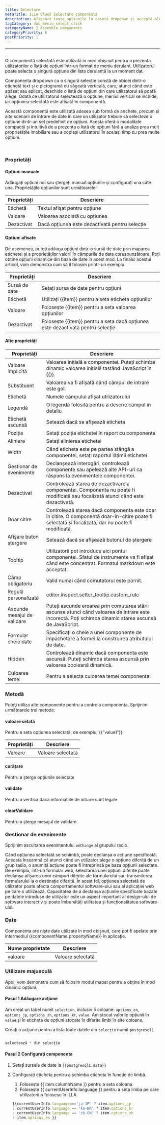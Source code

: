 ```yaml
---
title: Selectare
metaTitle: ILLA Cloud Selectare componentă
description: Afișează toate opțiunile în caseta dropdown și acceptă alegerea unei opțiuni.
tagCategory: doc_meniu_select_click
categoryName: 🧬 Assemble components
categoryPriority: 6
postPriority: 1
---
```


* * *

## <Heading hidden>Selectați</Heading>

O componentă selectată este utilizată în mod obișnuit pentru a prezenta utilizatorilor o listă de opțiuni într-un format de meniu derulant. Utilizatorul poate selecta o singură opțiune din lista derulantă la un moment dat.

Componenta dropdown cu o singură selecție constă de obicei dintr-o etichetă text și o pictogramă cu săgeată verticală, care, atunci când este apăsat sau aplicat, deschide o listă de opţiuni din care utilizatorul să poată alege. Odată ce utilizatorul selectează o opțiune, meniul vertical se închide, iar opțiunea selectată este afișată în componentă.

Această componentă este utilizată adesea sub formă de anchete, precum și alte scenarii de intrare de date în care un utilizator trebuie să selecteze o opțiune dintr-un set predefinit de opțiuni. Acesta oferă o modalitate compactă și intuitivă de a prezenta o listă de opțiuni fără a analiza prea mult proprietățile imobiliare sau a copleși utilizatorul în același timp cu prea multe opțiuni.

<img src='https://cdn.illacloud.com/official-website/img/docs/assemble/select1.png' alt="" />

<img src='https://cdn.illacloud.com/official-website/img/docs/assemble/select2.png' alt="" />

### Proprietăți

#### Opțiuni manuale

Adăugați opțiuni noi sau ștergeți manual opțiunile și configurați una câte una. Proprietățile opțiunilor sunt următoarele: 

| Proprietăți | Descriere                                      |
| ----------- | ---------------------------------------------- |
| Etichetă    | Textul afişat pentru opţiune                   |
| Valoare     | Valoarea asociată cu opțiunea                  |
| Dezactivat  | Dacă opțiunea este dezactivată pentru selecție |

#### Optiuni afisate

De asemenea, puteți adăuga opțiuni dintr-o sursă de date prin maparea etichetei și a proprietăților valorii în câmpurile de date corespunzătoare. Poți obține opțiuni dinamice din baza de date în acest mod. La finalul acestui articol, vom demonstra cum să îl folosim printr-un exemplu.

| Proprietăți   | Descriere                                                                       |
| ------------- | ------------------------------------------------------------------------------- |
| Sursă de date | Setați sursa de date pentru opțiuni                                             |
| Etichetă      | Utilizați {{item}} pentru a seta eticheta opțiunilor                            |
| Valoare       | Folosește {{item}} pentru a seta valoarea opțiunilor                            |
| Dezactivat    | Folosește {{item}} pentru a seta dacă opțiunea este dezactivată pentru selecție |

#### Alte proprietăți

| Proprietăți                 | Descriere                                                                                                                                               |
| --------------------------- | ------------------------------------------------------------------------------------------------------------------------------------------------------- |
| Valoare implicită           | Valoarea inițială a componentei. Puteți schimba dinamic valoarea inițială tastând JavaScript în {{}}.                                                   |
| Substituent                 | Valoarea va fi afișată când câmpul de intrare este gol.                                                                                                 |
| Etichetă                    | Numele câmpului afişat utilizatorului                                                                                                                   |
| Legendă                     | O legendă folosită pentru a descrie câmpul în detaliu                                                                                                   |
| Etichetă ascunsă            | Setează dacă se afișează eticheta                                                                                                                       |
| Poziție                     | Setați poziția etichetei în raport cu componenta                                                                                                        |
| Aliniere                    | Setați alinierea etichetei                                                                                                                              |
| Width                       | Când eticheta este pe partea stângă a componentei, setați raportul lățimii etichetei                                                                    |
| Gestionar de evenimente     | Declanșează interogări, controlează componente sau apelează alte API-uri ca răspuns la evenimentele componentei.                                        |
| Dezactivat                  | Controlează starea de dezactivare a componentei. Componenta nu poate fi modificată sau focalizată atunci când este dezactivată.                         |
| Doar citire                 | Controlează starea dacă componenta este doar în citire. O componentă doar-în-citire poate fi selectată și focalizată, dar nu poate fi modificată.       |
| Afişare buton ştergere      | Setează dacă se afișează butonul de ștergere                                                                                                            |
| Tooltip                     | Utilizatorii pot introduce aici pontul componentei. Sfatul de instrumente va fi afișat când este concentrat. Formatul markdown este acceptat.           |
| Câmp obligatoriu            | Valid numai când comutatorul este pornit.                                                                                                               |
| Regulă personalizată        | editor.inspect.setter_tooltip.custom_rule                                                                                                               |
| Ascunde mesajul de validare | Puteți ascunde eroarea prin comutarea stării ascunse atunci când valoarea de intrare este incorectă. Poți schimba dinamic starea ascunsă de JavaScript. |
| Formular cheie date         | Specificați o cheie a unei componente de împachetare a formei la construirea atributului de date.                                                       |
| Hidden                      | Controlează dinamic dacă componenta este ascunsă. Puteți schimba starea ascunsă prin valoarea booleană dinamică.                                        |
| Culoarea temei              | Pentru a selecta culoarea temei componentei                                                                                                             |

### Metodă

Puteţi utiliza alte componente pentru a controla componenta. Sprijinim următoarele trei metode:

#### valoare setată

Pentru a seta opțiunea selectată, de exemplu, {{”value1”}}

| Proprietăți | Descriere         |
| ----------- | ----------------- |
| Valoare     | Valoare selectată |

#### curățare

Pentru a șterge opțiunile selectate

#### validate

Pentru a verifica dacă informațiile de intrare sunt legale

#### clearValidare

Pentru a șterge mesajul de validare

### Gestionar de evenimente

Sprijinim ascultarea evenimentului `onChange` al grupului radio. 

Când opțiunea selectată se schimbă, poate declanșa o acțiune specificată. Aceasta înseamnă că atunci când un utilizator alege o opțiune diferită de un grup radio, o anumită acțiune poate fi întreprinsă pe baza opțiunii selectate. De exemplu, într-un formular web, selectarea unei opțiuni diferite poate declanșa afișarea unor câmpuri diferite ale formularului sau transmiterea formularului la o destinație diferită. În acest fel, opțiunea selectată de utilizator poate afecta comportamentul software-ului sau al aplicației web pe care o utilizează. Capacitatea de a declanșa acțiunile specificate bazate pe datele introduse de utilizator este un aspect important al design-ului de software interactiv și poate îmbunătăți utilitatea și funcționalitatea software-ului.

### Date

Componenta are niște date utilizate în mod obișnuit, care pot fi apelate prin intermediul {{componentName.propertyName}} în aplicație.

| Nume proprietate | Descriere         |
| ---------------- | ----------------- |
| valoare          | Valoare selectată |

### Utilizare majusculă

Apoi, vom demonstra cum să folosim modul mapat pentru a obține în mod dinamic opțiuni. 

#### Pasul 1 Adăugare acţiune

Am creat un tabel numit `selection`, inclusiv 5 coloane: `options_en`, `options_jp`, `options_zh`, `options_kr`, `value`. Am stocat valorile opțiunii în `value` și în eticheta de opțiuni stocate în diferite limbi în alte coloane. 

Creaţi o acţiune pentru a lista toate datele din `selecţie` numit `postgresql1`

<img src='https://cdn.illacloud.com/official-website/img/docs/assemble/radio1.png' alt="" />

```jsx
selectează * din selecție
```

#### Pasul 2 Configurați componenta

1.  Setaţi sursele de date la `{{postgresql1.data}}` 
2.  Configurați eticheta pentru a schimba eticheta în funcție de limbă. 

    1.  Folosește {{ item.columnName }} pentru a seta coloana. 
    2.  Folosește {{ currentUserInfo.language }} pentru a seta limba pe care utilizatorii o folosesc în ILLA.

    ```jsx
    {{currentUserInfo.language==='ja-JP' ? item.options_jp 
    : currentUserInfo.language == 'ko-KR' ? item.options_kr 
    : currentUserInfo.language == 'zh-CN' ? item.options_zh 
    : item.options_en }}
    ```

<img src='https://cdn.illacloud.com/official-website/img/docs/assemble/select3.png' alt="" />
